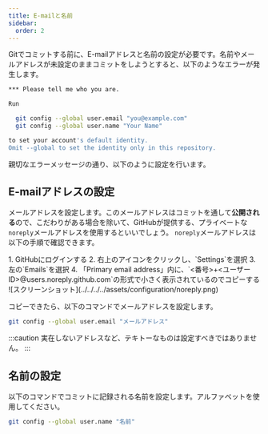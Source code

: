 ```yaml
---
title: E-mailと名前
sidebar:
  order: 2
---
```



Gitでコミットする前に、E-mailアドレスと名前の設定が必要です。名前やメールアドレスが未設定のままコミットをしようとすると、以下のようなエラーが発生します。

```bash
*** Please tell me who you are.

Run

  git config --global user.email "you@example.com"
  git config --global user.name "Your Name"

to set your account's default identity.
Omit --global to set the identity only in this repository.
```

親切なエラーメッセージの通り、以下のように設定を行います。

## E-mailアドレスの設定

メールアドレスを設定します。このメールアドレスはコミットを通して**公開される**ので、こだわりがある場合を除いて、GitHubが提供する、プライベートな`noreply`メールアドレスを使用するといいでしょう。
`noreply`メールアドレスは以下の手順で確認できます。

<Steps>
1. GitHubにログインする
2. 右上のアイコンをクリックし、`Settings`を選択
3. 左の`Emails`を選択
4. 「Primary email address」内に、`<番号>+<ユーザーID>@users.noreply.github.com`の形式で小さく表示されているのでコピーする
  ![スクリーンショット](../../../../assets/configuration/noreply.png)
</Steps>

コピーできたら、以下のコマンドでメールアドレスを設定します。

```bash
git config --global user.email "メールアドレス"
```

:::caution
実在しないアドレスなど、テキトーなものは設定すべきではありません。
:::

## 名前の設定

以下のコマンドでコミットに記録される名前を設定します。アルファベットを使用してください。

```bash
git config --global user.name "名前"
```
